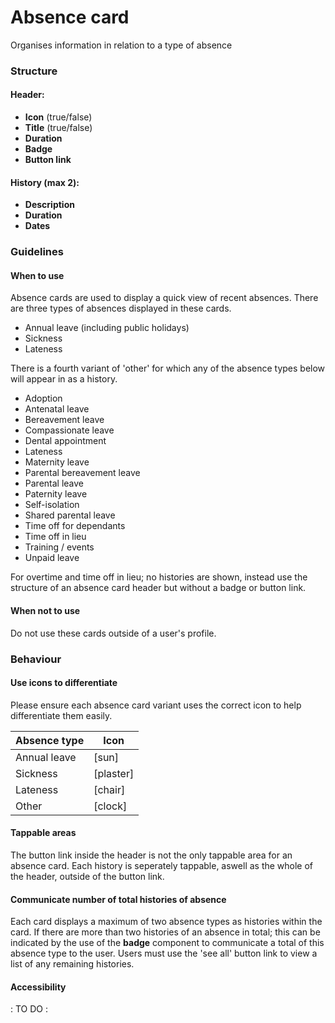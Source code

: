 ---
---


# Absence card

Organises information in relation to a type of absence

<FigmaExample
  iframeUrl="https://www.figma.com/embed?embed_host=share&url=https%3A%2F%2Fwww.figma.com%2Ffile%2FYFQOTSiD1G8bLeGkNkTcVJ%2FComponents%253A-Mobile-Apps%3Ftype%3Ddesign%26node-id%3D2539%253A2438%26mode%3Ddesign%26t%3DSXM9vTwppmVXvL6Y-1"
  height="600"
/>

### Structure

#### Header:

- **Icon** (true/false)
- **Title** (true/false)
- **Duration**
- **Badge**
- **Button link**

#### History (max 2):

- **Description**
- **Duration**
- **Dates**

### Guidelines

#### When to use

Absence cards are used to display a quick view of recent absences. There are three types of absences displayed in these cards.

- Annual leave (including public holidays)
- Sickness
- Lateness

There is a fourth variant of 'other' for which any of the absence types below will appear in as a history.

- Adoption
- Antenatal leave
- Bereavement leave
- Compassionate leave
- Dental appointment
- Lateness
- Maternity leave
- Parental bereavement leave
- Parental leave
- Paternity leave
- Self-isolation
- Shared parental leave
- Time off for dependants
- Time off in lieu
- Training / events
- Unpaid leave

For overtime and time off in lieu; no histories are shown, instead use the structure of an absence card header but without a badge or button link.

#### When not to use

Do not use these cards outside of a user's profile.

### Behaviour

#### Use icons to differentiate

Please ensure each absence card variant uses the correct icon to help differentiate them easily.

| Absence type | Icon |
| -------- | -------- |
| Annual leave | [sun] |
| Sickness | [plaster] |
| Lateness | [chair] |
| Other | [clock] |

#### Tappable areas

The button link inside the header is not the only tappable area for an absence card. Each history is seperately tappable, aswell as the whole of the header, outside of the button link.

#### Communicate number of total histories of absence

Each card displays a maximum of two absence types as histories within the card. If there are more than two histories of an absence in total; this can be indicated by the use of the **badge** component to communicate a total of this absence type to the user. Users must use the 'see all' button link to view a list of any remaining histories.

#### Accessibility

: TO DO :
